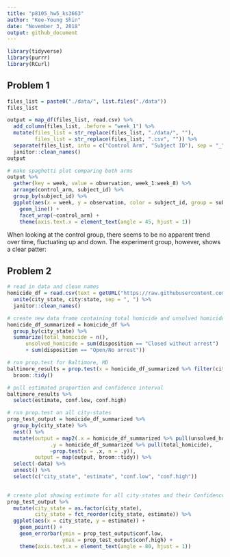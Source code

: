 ```yaml
---
title: "p8105_hw5_ks3663"
author: "Kee-Young Shin"
date: "November 3, 2018"
output: github_document
---
```


```r
library(tidyverse)
library(purrr)
library(RCurl)

```

## Problem 1
```r

files_list = paste0("./data/", list.files("./data"))
files_list

output = map_df(files_list, read.csv) %>% 
  add_column(files_list, .before = "week_1") %>% 
  mutate(files_list = str_replace(files_list, "./data/", ""),
         files_list = str_replace(files_list, ".csv", "")) %>% 
  separate(files_list, into = c("Control Arm", "Subject ID"), sep = "_") %>% 
  janitor::clean_names()
output

```

```r
# make spaghetti plot comparing both arms 
output %>% 
  gather(key = week, value = observation, week_1:week_8) %>% 
  arrange(control_arm, subject_id) %>% 
  group_by(subject_id) %>% 
  ggplot(aes(x = week, y = observation, color = subject_id, group = subject_id)) + 
    geom_line() + 
    facet_wrap(~control_arm) + 
    theme(axis.text.x = element_text(angle = 45, hjust = 1))


```
When looking at the control group, there seems to be no apparent trend over time, fluctuating up and down. The experiment group, however, shows a clear patter: 


## Problem 2
```r
# read in data and clean names 
homicide_df = read.csv(text = getURL("https://raw.githubusercontent.com/washingtonpost/data-homicides/master/homicide-data.csv")) %>% 
  unite(city_state, city:state, sep = ", ") %>% 
  janitor::clean_names()

# create new data frame containing total homicide and unsolved homicide 
homicide_df_summarized = homicide_df %>% 
  group_by(city_state) %>% 
  summarize(total_homicide = n(),
      unsolved_homicide = sum(disposition == "Closed without arrest") 
      + sum(disposition == "Open/No arrest"))

```

```r
# run prop.test for Baltimore, MD
baltimore_results = prop.test(x = homicide_df_summarized %>% filter(city_state == "Baltimore, MD") %>% pull(unsolved_homicide), n = homicide_df_summarized %>% filter(city_state == "Baltimore, MD") %>%  pull(total_homicide)) %>% 
  broom::tidy()

# pull estimated proportion and confidence interval
baltimore_results %>% 
  select(estimate, conf.low, conf.high) 

```

```r
# run prop.test on all city-states
prop_test_output = homicide_df_summarized %>% 
  group_by(city_state) %>% 
  nest() %>% 
  mutate(output = map2(.x = homicide_df_summarized %>% pull(unsolved_homicide), 
              .y = homicide_df_summarized %>% pull(total_homicide), 
              ~prop.test(x = .x, n = .y)),
         output = map(output, broom::tidy)) %>% 
  select(-data) %>% 
  unnest() %>% 
  select(c("city_state", "estimate", "conf.low", "conf.high"))
  
```

```r
# create plot showing estimate for all city-states and their Confidence Intervals
prop_test_output %>% 
  mutate(city_state = as.factor(city_state),
         city_state = fct_reorder(city_state, estimate)) %>% 
  ggplot(aes(x = city_state, y = estimate)) + 
    geom_point() +
    geom_errorbar(ymin = prop_test_output$conf.low, 
                  ymax = prop_test_output$conf.high) +
    theme(axis.text.x = element_text(angle = 80, hjust = 1))

```

